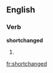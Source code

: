 ==English==

===Verb===
'''shortchanged'''

# {{present participle of|shortchange}}

[[fr:shortchanged]]